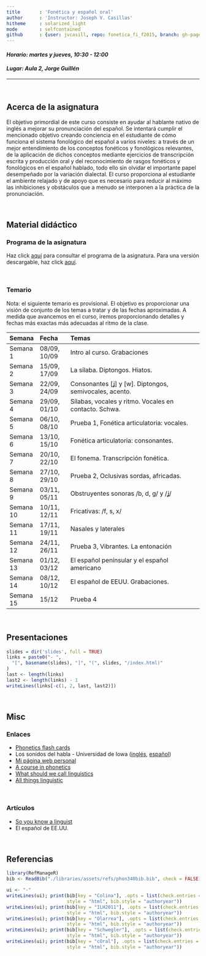 ```yaml
---
title       : 'Fonética y español oral'
author      : 'Instructor: Joseph V. Casillas'
hitheme     : solarized_light
mode        : selfcontained
github      : {user: jvcasill, repo: fonetica_fi_f2015, branch: gh-pages}
---
```


#### *Horario: martes y jueves, 10:30 - 12:00*

#### *Lugar: Aula 2, Jorge Guillén*

----

</br> 

## Acerca de la asignatura

El objetivo primordial de este curso consiste en ayudar al hablante nativo de 
inglés a mejorar su pronunciación del español. Se intentará cumplir el 
mencionado objetivo creando conciencia en el estudiante de cómo funciona el 
sistema fonológico del español a varios niveles: a través de un mejor 
entendimiento de los conceptos fonéticos y fonológicos relevantes, de la 
aplicación de dichos conceptos mediante ejercicios de transcripción escrita y producción oral y del reconocimiento de rasgos fonéticos y fonológicos en el 
español hablado, todo ello sin olvidar el importante papel desempeñado por la variación dialectal. El curso proporciona al estudiante el ambiente relajado y 
de apoyo que es necesario para reducir al máximo las inhibiciones y obstáculos 
que a menudo se interponen a la práctica de la pronunciación.

</br> 

## Material didáctico

### Programa de la asignatura

Haz click [aquí](http://www.jvcasillas.com/fonetica_fi_f2015/slides/00_programa/index.html) para consultar el programa de la asignatura. Para una versión descargable, 
haz click [aquí](http://www.jvcasillas.com/fonetica_fi_f2015/libraries/assets/programa/index.pdf).

</br> 

### Temario

Nota: el siguiente temario es provisional. El objetivo es proporcionar una 
visión de conjunto de los temas a tratar y de las fechas aproximadas. A medida 
que avancemos en el curso, iremos proporcionando detalles y fechas más exactas 
más adecuadas al ritmo de la clase.

|   Semana  |    Fecha     |                         Temas                         |
| :-------- | :----------- | :---------------------------------------------------- |
| Semana 1  | 08/09, 10/09 | Intro al curso. Grabaciones                           |
| Semana 2  | 15/09, 17/09 | La sílaba. Diptongos. Hiatos.                         |
| Semana 3  | 22/09, 24/09 | Consonantes [ʝ] y [w]. Diptongos, semivocales, acento.|
| Semana 4  | 29/09, 01/10 | Sílabas, vocales y ritmo. Vocales en contacto. Schwa. |
| Semana 5  | 06/10, 08/10 | Prueba 1, Fonética articulatoria: vocales.            |
| Semana 6  | 13/10, 15/10 | Fonética articulatoria: consonantes.                  |
| Semana 7  | 20/10, 22/10 | El fonema. Transcripción fonética.                    |
| Semana 8  | 27/10, 29/10 | Prueba 2, Oclusivas sordas, africadas.                |
| Semana 9  | 03/11, 05/11 | Obstruyentes sonoras /b, d, g/ y /ʝ/                  |
| Semana 10 | 10/11, 12/11 | Fricativas: /f, s, x/                                 |
| Semana 11 | 17/11, 19/11 | Nasales y laterales                                   |
| Semana 12 | 24/11, 26/11 | Prueba 3, Vibrantes. La entonación                    |
| Semana 13 | 01/12, 03/12 | El español penínsular y el español americano          |
| Semana 14 | 08/12, 10/12 | El español de EEUU. Grabaciones.                      |
| Semana 15 | 15/12        | Prueba 4                                              |

</br> 

## Presentaciones

```r
slides = dir('slides', full = TRUE)
links = paste0("- ", 
  "[", basename(slides), "]", "(", slides, "/index.html)"
)
last <- length(links)
last2 <- length(links) - 1
writeLines(links[-c(1, 2, last, last2)])
```

</br> 


## Misc

### Enlaces

- [Phonetics flash cards](https://quizlet.com/93374714/fonetica-flash-cards/)
- Los sonidos del habla - Universidad de Iowa ([inglés](http://soundsofspeech.uiowa.edu/english/english.html), [español](http://soundsofspeech.uiowa.edu/spanish/spanish.html))
- [Mi página web personal](http://www.jvcasillas.com)
- [A course in phonetics](http://linguistics.berkeley.edu/acip/)
- [What should we call linguistics](http://whatshouldwecalllinguistics.tumblr.com)
- [All things linguistic](http://allthingslinguistic.com)

</br> 

### Artículos

- [So you know a linguist](http://www.slideshare.net/Jayelem/so-you-know-a-linguist)
- El español de EE.UU.


</br> 


## Referencias

```r
library(RefManageR)
bib <- ReadBib("./libraries/assets/refs/phon340bib.bib", check = FALSE)
```


```r
ui <- "-"
writeLines(ui); print(bib[key = "Colina"], .opts = list(check.entries = FALSE, 
					  style = "html", bib.style = "authoryear"))
writeLines(ui); print(bib[key = "ILH2011"], .opts = list(check.entries = FALSE, 
					  style = "html", bib.style = "authoryear"))
writeLines(ui); print(bib[key = "Olarrea"], .opts = list(check.entries = FALSE, 
					  style = "html", bib.style = "authoryear"))
writeLines(ui); print(bib[key = "Schwegler"], .opts = list(check.entries = FALSE, 
					  style = "html", bib.style = "authoryear"))
writeLines(ui); print(bib[key = "cOral"], .opts = list(check.entries = FALSE, 
					  style = "html", bib.style = "authoryear"))
```







